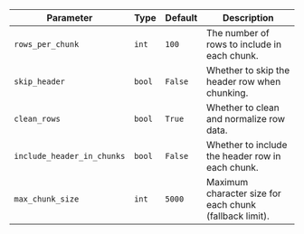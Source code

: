 | Parameter | Type | Default | Description |
| --------- | ---- | ------- | ----------- |
| `rows_per_chunk` | `int` | `100` | The number of rows to include in each chunk. |
| `skip_header` | `bool` | `False` | Whether to skip the header row when chunking. |
| `clean_rows` | `bool` | `True` | Whether to clean and normalize row data. |
| `include_header_in_chunks` | `bool` | `False` | Whether to include the header row in each chunk. |
| `max_chunk_size` | `int` | `5000` | Maximum character size for each chunk (fallback limit). |
